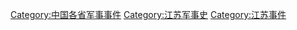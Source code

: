 [[Category:中国各省军事事件|Category:中国各省军事事件]]
[[Category:江苏军事史|Category:江苏军事史]]
[[Category:江苏事件|Category:江苏事件]]